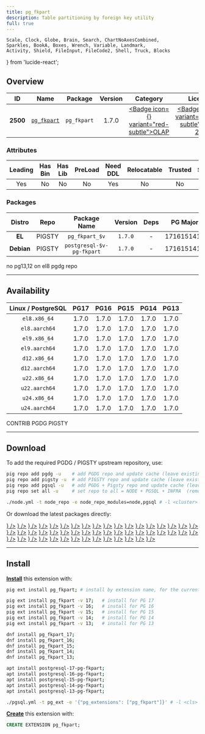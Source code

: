 ```yaml
---
title: pg_fkpart
description: Table partitioning by foreign key utility
full: true
---
```


    Scale, Clock, Globe, Brain, Search, ChartNoAxesCombined,
    Sparkles, BookA, Boxes, Wrench, Variable, Landmark,
    Activity, Shield, FileInput, FileCode2, Shell, Truck, Blocks
} from 'lucide-react';

## Overview

| <TooltipIconButton tooltip="Extension unique identifier" side="top">ID</TooltipIconButton> | <TooltipIconButton tooltip="Extension name" side="top">Name</TooltipIconButton> | <TooltipIconButton tooltip="Package name for installation" side="top">Package</TooltipIconButton> | <TooltipIconButton tooltip="Latest available extension version" side="top">Version</TooltipIconButton> | <TooltipIconButton tooltip="Extension category" side="top">Category</TooltipIconButton> | <TooltipIconButton tooltip="Open source license" side="top">License</TooltipIconButton> | <TooltipIconButton tooltip="Programming language" side="top">Lang</TooltipIconButton> |
|:--------:|:--------:|:----------:|:--------------:|:---------------------------------------:|:------------------------------------------------------:|:----:|
| **2500** | [`pg_fkpart`](https://github.com/lemoineat/pg_fkpart) | `pg_fkpart` | 1.7.0 | <a href="/ext/olap" className="no-underline"><Badge icon={<ChartNoAxesCombined />} variant="red-subtle">OLAP</Badge></a> | <a href="/ext/list/license#gpl-20" className="no-underline"><Badge icon={<Scale />} variant="amber-subtle">GPL-2.0</Badge></a> | <a href="/ext/list/lang#sql"><Badge icon={<FileCode2 />} variant="green-subtle">SQL</Badge></a> |

### Attributes

| <TooltipIconButton tooltip="The Primary Leading extension in the Package" side="top">Leading</TooltipIconButton> | <TooltipIconButton tooltip="Contains binary utils" side="top">Has Bin</TooltipIconButton> | <TooltipIconButton tooltip="Contains .so shared library files" side="top">Has Lib</TooltipIconButton> | <TooltipIconButton tooltip="Requires preloading via shared_preload_libraries" side="top">PreLoad</TooltipIconButton> | <TooltipIconButton tooltip="Requires CREATE EXTENSION DDL command" side="top">Need DDL</TooltipIconButton> | <TooltipIconButton tooltip="Can be installed in any schema" side="top">Relocatable</TooltipIconButton> | <TooltipIconButton tooltip="Can be created by non-superuser" side="top">Trusted</TooltipIconButton> | <TooltipIconButton tooltip="Schemas used by this extension" side="top">Schemas</TooltipIconButton> |
|:-------:|:-------:|:-------:|:-------:|:--------:|:-----------:|:-------:|:-------:|
| Yes | No | No | No | Yes | No | No | `pgfkpart` |

### Packages

| <TooltipIconButton tooltip="Linux distribution family, EL or Debian" side="top">Distro</TooltipIconButton> | <TooltipIconButton tooltip="Package repository" side="top">Repo</TooltipIconButton> | <TooltipIconButton tooltip="The RPM/DEB Package Name Pattern (replace $v with real pg major)" side="top">Package Name</TooltipIconButton> | <TooltipIconButton tooltip="Latest package version" side="top">Version</TooltipIconButton> | <TooltipIconButton tooltip="RPM/DEB Package dependencies" side="top">Deps</TooltipIconButton> | <TooltipIconButton tooltip="Available in these PostgreSQL Major Versions" side="top">PG Major</TooltipIconButton> |
|:----------:|:--------:|:------------------------:|:-----------:|:------------:|:------------------:|
|   **EL**   | <Badge variant="amber-subtle"><span className="font-bold">PIGSTY</span></Badge> | `pg_fkpart_$v` | `1.7.0` | - | <Badge variant="green-subtle">17</Badge><Badge variant="green-subtle">16</Badge><Badge variant="green-subtle">15</Badge><Badge variant="green-subtle">14</Badge><Badge variant="green-subtle">13</Badge> |
| **Debian** | <Badge variant="amber-subtle"><span className="font-bold">PIGSTY</span></Badge> | `postgresql-$v-pg-fkpart` | `1.7.0` | - | <Badge variant="green-subtle">17</Badge><Badge variant="green-subtle">16</Badge><Badge variant="green-subtle">15</Badge><Badge variant="green-subtle">14</Badge><Badge variant="green-subtle">13</Badge> |


<Callout title="Comments" type="info">
    no pg13,12 on el8 pgdg repo
</Callout>


------

## Availability

| <TooltipIconButton tooltip="Linux Distro Arch / PostgreSQL Major Version" side="top">Linux / PostgreSQL </TooltipIconButton> | **PG17** | **PG16** | **PG15** | **PG14** | **PG13** |
|:-----:|:-----:|:-----:|:-----:|:-----:|:-----:|
| `el8.x86_64` | <Badge variant="blue-subtle">1.7.0</Badge> | <Badge variant="blue-subtle">1.7.0</Badge> | <Badge variant="blue-subtle">1.7.0</Badge> | <Badge variant="blue-subtle">1.7.0</Badge> | <Badge variant="amber-subtle">1.7.0</Badge> |
| `el8.aarch64` | <Badge variant="blue-subtle">1.7.0</Badge> | <Badge variant="blue-subtle">1.7.0</Badge> | <Badge variant="blue-subtle">1.7.0</Badge> | <Badge variant="blue-subtle">1.7.0</Badge> | <Badge variant="blue-subtle">1.7.0</Badge> |
| `el9.x86_64` | <Badge variant="blue-subtle">1.7.0</Badge> | <Badge variant="blue-subtle">1.7.0</Badge> | <Badge variant="blue-subtle">1.7.0</Badge> | <Badge variant="blue-subtle">1.7.0</Badge> | <Badge variant="blue-subtle">1.7.0</Badge> |
| `el9.aarch64` | <Badge variant="blue-subtle">1.7.0</Badge> | <Badge variant="blue-subtle">1.7.0</Badge> | <Badge variant="blue-subtle">1.7.0</Badge> | <Badge variant="blue-subtle">1.7.0</Badge> | <Badge variant="blue-subtle">1.7.0</Badge> |
| `d12.x86_64` | <Badge variant="amber-subtle">1.7.0</Badge> | <Badge variant="amber-subtle">1.7.0</Badge> | <Badge variant="amber-subtle">1.7.0</Badge> | <Badge variant="amber-subtle">1.7.0</Badge> | <Badge variant="amber-subtle">1.7.0</Badge> |
| `d12.aarch64` | <Badge variant="amber-subtle">1.7.0</Badge> | <Badge variant="amber-subtle">1.7.0</Badge> | <Badge variant="amber-subtle">1.7.0</Badge> | <Badge variant="amber-subtle">1.7.0</Badge> | <Badge variant="amber-subtle">1.7.0</Badge> |
| `u22.x86_64` | <Badge variant="amber-subtle">1.7.0</Badge> | <Badge variant="amber-subtle">1.7.0</Badge> | <Badge variant="amber-subtle">1.7.0</Badge> | <Badge variant="amber-subtle">1.7.0</Badge> | <Badge variant="amber-subtle">1.7.0</Badge> |
| `u22.aarch64` | <Badge variant="amber-subtle">1.7.0</Badge> | <Badge variant="amber-subtle">1.7.0</Badge> | <Badge variant="amber-subtle">1.7.0</Badge> | <Badge variant="amber-subtle">1.7.0</Badge> | <Badge variant="amber-subtle">1.7.0</Badge> |
| `u24.x86_64` | <Badge variant="amber-subtle">1.7.0</Badge> | <Badge variant="amber-subtle">1.7.0</Badge> | <Badge variant="amber-subtle">1.7.0</Badge> | <Badge variant="amber-subtle">1.7.0</Badge> | <Badge variant="amber-subtle">1.7.0</Badge> |
| `u24.aarch64` | <Badge variant="amber-subtle">1.7.0</Badge> | <Badge variant="amber-subtle">1.7.0</Badge> | <Badge variant="amber-subtle">1.7.0</Badge> | <Badge variant="amber-subtle">1.7.0</Badge> | <Badge variant="amber-subtle">1.7.0</Badge> |

<Badge variant="green-subtle"><span className="font-black">CONTRIB</span></Badge> <Badge variant="blue-subtle"><span className="font-black">PGDG</span></Badge> <Badge variant="amber-subtle"><span className="font-black">PIGSTY</span></Badge>

------

## Download

To add the required PGDG / PIGSTY upstream repository, use:

```bash tab="pig"
pig repo add pgdg -u    # add PGDG repo and update cache (leave existing repos)
pig repo add pigsty -u  # add PIGSTY repo and update cache (leave existing repos)
pig repo add pgsql -u   # add PGDG + Pigsty repo and update cache (leave existing repos)
pig repo set all -u     # set repo to all = NODE + PGSQL + INFRA  (remove existing repos)
```
```bash tab="pigsty"
./node.yml -t node_repo -e node_repo_modules=node,pgsql # -l <cluster>
```

Or download the latest packages directly:

<Files>
    <Folder name="el8.x86_64">
        <a href="https://download.postgresql.org/pub/repos/yum/17/redhat/rhel-8-x86_64/pg_fkpart_17-1.7.0-6PGDG.rhel8.noarch.rpm"><File name="pg_fkpart_17-1.7.0-6PGDG.rhel8.noarch.rpm" icon={<Package className="text-emerald-500" />} /></a>
        <a href="https://download.postgresql.org/pub/repos/yum/16/redhat/rhel-8-x86_64/pg_fkpart_16-1.7.0-4.rhel8.noarch.rpm"><File name="pg_fkpart_16-1.7.0-4.rhel8.noarch.rpm" icon={<Package className="text-emerald-500" />} /></a>
        <a href="https://download.postgresql.org/pub/repos/yum/15/redhat/rhel-8-x86_64/pg_fkpart_15-1.7.0-3.rhel8.noarch.rpm"><File name="pg_fkpart_15-1.7.0-3.rhel8.noarch.rpm" icon={<Package className="text-emerald-500" />} /></a>
        <a href="https://download.postgresql.org/pub/repos/yum/14/redhat/rhel-8-x86_64/pg_fkpart_14-1.7.0-3.rhel8.noarch.rpm"><File name="pg_fkpart_14-1.7.0-3.rhel8.noarch.rpm" icon={<Package className="text-emerald-500" />} /></a>
        <a href="https://repo.pigsty.io/yum/pgsql/el8.x86_64/pg_fkpart_13-1.7.0-1PIGSTY.el8.x86_64.rpm"><File name="pg_fkpart_13-1.7.0-1PIGSTY.el8.x86_64.rpm" icon={<Package className="text-emerald-500" />} /></a>
    </Folder>
    <Folder name="el8.aarch64">
        <a href="https://download.postgresql.org/pub/repos/yum/17/redhat/rhel-8-aarch64/pg_fkpart_17-1.7.0-6PGDG.rhel8.noarch.rpm"><File name="pg_fkpart_17-1.7.0-6PGDG.rhel8.noarch.rpm" icon={<Package className="text-orange-500" />} /></a>
        <a href="https://download.postgresql.org/pub/repos/yum/16/redhat/rhel-8-aarch64/pg_fkpart_16-1.7.0-4.rhel8.noarch.rpm"><File name="pg_fkpart_16-1.7.0-4.rhel8.noarch.rpm" icon={<Package className="text-orange-500" />} /></a>
        <a href="https://download.postgresql.org/pub/repos/yum/15/redhat/rhel-8-aarch64/pg_fkpart_15-1.7.0-3.rhel8.noarch.rpm"><File name="pg_fkpart_15-1.7.0-3.rhel8.noarch.rpm" icon={<Package className="text-orange-500" />} /></a>
        <a href="https://download.postgresql.org/pub/repos/yum/14/redhat/rhel-8-aarch64/pg_fkpart_14-1.7.0-3.rhel8.noarch.rpm"><File name="pg_fkpart_14-1.7.0-3.rhel8.noarch.rpm" icon={<Package className="text-orange-500" />} /></a>
        <a href="https://download.postgresql.org/pub/repos/yum/13/redhat/rhel-8-aarch64/pg_fkpart_13-1.7.0-3.rhel8.noarch.rpm"><File name="pg_fkpart_13-1.7.0-3.rhel8.noarch.rpm" icon={<Package className="text-orange-500" />} /></a>
    </Folder>
    <Folder name="el9.x86_64">
        <a href="https://download.postgresql.org/pub/repos/yum/17/redhat/rhel-9-x86_64/pg_fkpart_17-1.7.0-6PGDG.rhel9.noarch.rpm"><File name="pg_fkpart_17-1.7.0-6PGDG.rhel9.noarch.rpm" icon={<Package className="text-emerald-500" />} /></a>
        <a href="https://download.postgresql.org/pub/repos/yum/16/redhat/rhel-9-x86_64/pg_fkpart_16-1.7.0-4.rhel9.noarch.rpm"><File name="pg_fkpart_16-1.7.0-4.rhel9.noarch.rpm" icon={<Package className="text-emerald-500" />} /></a>
        <a href="https://download.postgresql.org/pub/repos/yum/15/redhat/rhel-9-x86_64/pg_fkpart_15-1.7.0-3.rhel9.noarch.rpm"><File name="pg_fkpart_15-1.7.0-3.rhel9.noarch.rpm" icon={<Package className="text-emerald-500" />} /></a>
        <a href="https://download.postgresql.org/pub/repos/yum/14/redhat/rhel-9-x86_64/pg_fkpart_14-1.7.0-3.rhel9.noarch.rpm"><File name="pg_fkpart_14-1.7.0-3.rhel9.noarch.rpm" icon={<Package className="text-emerald-500" />} /></a>
        <a href="https://download.postgresql.org/pub/repos/yum/13/redhat/rhel-9-x86_64/pg_fkpart_13-1.7.0-3.rhel9.noarch.rpm"><File name="pg_fkpart_13-1.7.0-3.rhel9.noarch.rpm" icon={<Package className="text-emerald-500" />} /></a>
    </Folder>
    <Folder name="el9.aarch64">
        <a href="https://download.postgresql.org/pub/repos/yum/17/redhat/rhel-9-aarch64/pg_fkpart_17-1.7.0-6PGDG.rhel9.noarch.rpm"><File name="pg_fkpart_17-1.7.0-6PGDG.rhel9.noarch.rpm" icon={<Package className="text-orange-500" />} /></a>
        <a href="https://download.postgresql.org/pub/repos/yum/16/redhat/rhel-9-aarch64/pg_fkpart_16-1.7.0-4.rhel9.noarch.rpm"><File name="pg_fkpart_16-1.7.0-4.rhel9.noarch.rpm" icon={<Package className="text-orange-500" />} /></a>
        <a href="https://download.postgresql.org/pub/repos/yum/15/redhat/rhel-9-aarch64/pg_fkpart_15-1.7.0-3.rhel9.noarch.rpm"><File name="pg_fkpart_15-1.7.0-3.rhel9.noarch.rpm" icon={<Package className="text-orange-500" />} /></a>
        <a href="https://download.postgresql.org/pub/repos/yum/14/redhat/rhel-9-aarch64/pg_fkpart_14-1.7.0-3.rhel9.noarch.rpm"><File name="pg_fkpart_14-1.7.0-3.rhel9.noarch.rpm" icon={<Package className="text-orange-500" />} /></a>
        <a href="https://download.postgresql.org/pub/repos/yum/13/redhat/rhel-9-aarch64/pg_fkpart_13-1.7.0-3.rhel9.noarch.rpm"><File name="pg_fkpart_13-1.7.0-3.rhel9.noarch.rpm" icon={<Package className="text-orange-500" />} /></a>
    </Folder>
    <Folder name="d12.x86_64">
        <a href="https://repo.pigsty.io/apt/pgsql/bookworm/pool/main/p/pg-fkpart/postgresql-17-pg-fkpart_1.7.0-1PIGSTY~bookworm_amd64.deb"><File name="postgresql-17-pg-fkpart_1.7.0-1PIGSTY~bookworm_amd64.deb" icon={<Box className="text-emerald-500" />} /></a>
        <a href="https://repo.pigsty.io/apt/pgsql/bookworm/pool/main/p/pg-fkpart/postgresql-16-pg-fkpart_1.7.0-1PIGSTY~bookworm_amd64.deb"><File name="postgresql-16-pg-fkpart_1.7.0-1PIGSTY~bookworm_amd64.deb" icon={<Box className="text-emerald-500" />} /></a>
        <a href="https://repo.pigsty.io/apt/pgsql/bookworm/pool/main/p/pg-fkpart/postgresql-15-pg-fkpart_1.7.0-1PIGSTY~bookworm_amd64.deb"><File name="postgresql-15-pg-fkpart_1.7.0-1PIGSTY~bookworm_amd64.deb" icon={<Box className="text-emerald-500" />} /></a>
        <a href="https://repo.pigsty.io/apt/pgsql/bookworm/pool/main/p/pg-fkpart/postgresql-14-pg-fkpart_1.7.0-1PIGSTY~bookworm_amd64.deb"><File name="postgresql-14-pg-fkpart_1.7.0-1PIGSTY~bookworm_amd64.deb" icon={<Box className="text-emerald-500" />} /></a>
        <a href="https://repo.pigsty.io/apt/pgsql/bookworm/pool/main/p/pg-fkpart/postgresql-13-pg-fkpart_1.7.0-1PIGSTY~bookworm_amd64.deb"><File name="postgresql-13-pg-fkpart_1.7.0-1PIGSTY~bookworm_amd64.deb" icon={<Box className="text-emerald-500" />} /></a>
    </Folder>
    <Folder name="d12.aarch64">
        <a href="https://repo.pigsty.io/apt/pgsql/bookworm/pool/main/p/pg-fkpart/postgresql-17-pg-fkpart_1.7.0-1PIGSTY~bookworm_arm64.deb"><File name="postgresql-17-pg-fkpart_1.7.0-1PIGSTY~bookworm_arm64.deb" icon={<Box className="text-orange-500" />} /></a>
        <a href="https://repo.pigsty.io/apt/pgsql/bookworm/pool/main/p/pg-fkpart/postgresql-16-pg-fkpart_1.7.0-1PIGSTY~bookworm_arm64.deb"><File name="postgresql-16-pg-fkpart_1.7.0-1PIGSTY~bookworm_arm64.deb" icon={<Box className="text-orange-500" />} /></a>
        <a href="https://repo.pigsty.io/apt/pgsql/bookworm/pool/main/p/pg-fkpart/postgresql-15-pg-fkpart_1.7.0-1PIGSTY~bookworm_arm64.deb"><File name="postgresql-15-pg-fkpart_1.7.0-1PIGSTY~bookworm_arm64.deb" icon={<Box className="text-orange-500" />} /></a>
        <a href="https://repo.pigsty.io/apt/pgsql/bookworm/pool/main/p/pg-fkpart/postgresql-14-pg-fkpart_1.7.0-1PIGSTY~bookworm_arm64.deb"><File name="postgresql-14-pg-fkpart_1.7.0-1PIGSTY~bookworm_arm64.deb" icon={<Box className="text-orange-500" />} /></a>
        <a href="https://repo.pigsty.io/apt/pgsql/bookworm/pool/main/p/pg-fkpart/postgresql-13-pg-fkpart_1.7.0-1PIGSTY~bookworm_arm64.deb"><File name="postgresql-13-pg-fkpart_1.7.0-1PIGSTY~bookworm_arm64.deb" icon={<Box className="text-orange-500" />} /></a>
    </Folder>
    <Folder name="u22.x86_64">
        <a href="https://repo.pigsty.io/apt/pgsql/jammy/pool/main/p/pg-fkpart/postgresql-17-pg-fkpart_1.7.0-1PIGSTY~jammy_amd64.deb"><File name="postgresql-17-pg-fkpart_1.7.0-1PIGSTY~jammy_amd64.deb" icon={<Box className="text-emerald-500" />} /></a>
        <a href="https://repo.pigsty.io/apt/pgsql/jammy/pool/main/p/pg-fkpart/postgresql-16-pg-fkpart_1.7.0-1PIGSTY~jammy_amd64.deb"><File name="postgresql-16-pg-fkpart_1.7.0-1PIGSTY~jammy_amd64.deb" icon={<Box className="text-emerald-500" />} /></a>
        <a href="https://repo.pigsty.io/apt/pgsql/jammy/pool/main/p/pg-fkpart/postgresql-15-pg-fkpart_1.7.0-1PIGSTY~jammy_amd64.deb"><File name="postgresql-15-pg-fkpart_1.7.0-1PIGSTY~jammy_amd64.deb" icon={<Box className="text-emerald-500" />} /></a>
        <a href="https://repo.pigsty.io/apt/pgsql/jammy/pool/main/p/pg-fkpart/postgresql-14-pg-fkpart_1.7.0-1PIGSTY~jammy_amd64.deb"><File name="postgresql-14-pg-fkpart_1.7.0-1PIGSTY~jammy_amd64.deb" icon={<Box className="text-emerald-500" />} /></a>
        <a href="https://repo.pigsty.io/apt/pgsql/jammy/pool/main/p/pg-fkpart/postgresql-13-pg-fkpart_1.7.0-1PIGSTY~jammy_amd64.deb"><File name="postgresql-13-pg-fkpart_1.7.0-1PIGSTY~jammy_amd64.deb" icon={<Box className="text-emerald-500" />} /></a>
    </Folder>
    <Folder name="u22.aarch64">
        <a href="https://repo.pigsty.io/apt/pgsql/jammy/pool/main/p/pg-fkpart/postgresql-17-pg-fkpart_1.7.0-1PIGSTY~jammy_arm64.deb"><File name="postgresql-17-pg-fkpart_1.7.0-1PIGSTY~jammy_arm64.deb" icon={<Box className="text-orange-500" />} /></a>
        <a href="https://repo.pigsty.io/apt/pgsql/jammy/pool/main/p/pg-fkpart/postgresql-16-pg-fkpart_1.7.0-1PIGSTY~jammy_arm64.deb"><File name="postgresql-16-pg-fkpart_1.7.0-1PIGSTY~jammy_arm64.deb" icon={<Box className="text-orange-500" />} /></a>
        <a href="https://repo.pigsty.io/apt/pgsql/jammy/pool/main/p/pg-fkpart/postgresql-15-pg-fkpart_1.7.0-1PIGSTY~jammy_arm64.deb"><File name="postgresql-15-pg-fkpart_1.7.0-1PIGSTY~jammy_arm64.deb" icon={<Box className="text-orange-500" />} /></a>
        <a href="https://repo.pigsty.io/apt/pgsql/jammy/pool/main/p/pg-fkpart/postgresql-14-pg-fkpart_1.7.0-1PIGSTY~jammy_arm64.deb"><File name="postgresql-14-pg-fkpart_1.7.0-1PIGSTY~jammy_arm64.deb" icon={<Box className="text-orange-500" />} /></a>
        <a href="https://repo.pigsty.io/apt/pgsql/jammy/pool/main/p/pg-fkpart/postgresql-13-pg-fkpart_1.7.0-1PIGSTY~jammy_arm64.deb"><File name="postgresql-13-pg-fkpart_1.7.0-1PIGSTY~jammy_arm64.deb" icon={<Box className="text-orange-500" />} /></a>
    </Folder>
    <Folder name="u24.x86_64">
        <a href="https://repo.pigsty.io/apt/pgsql/noble/pool/main/p/pg-fkpart/postgresql-17-pg-fkpart_1.7.0-1PIGSTY~noble_amd64.deb"><File name="postgresql-17-pg-fkpart_1.7.0-1PIGSTY~noble_amd64.deb" icon={<Box className="text-emerald-500" />} /></a>
        <a href="https://repo.pigsty.io/apt/pgsql/noble/pool/main/p/pg-fkpart/postgresql-16-pg-fkpart_1.7.0-1PIGSTY~noble_amd64.deb"><File name="postgresql-16-pg-fkpart_1.7.0-1PIGSTY~noble_amd64.deb" icon={<Box className="text-emerald-500" />} /></a>
        <a href="https://repo.pigsty.io/apt/pgsql/noble/pool/main/p/pg-fkpart/postgresql-15-pg-fkpart_1.7.0-1PIGSTY~noble_amd64.deb"><File name="postgresql-15-pg-fkpart_1.7.0-1PIGSTY~noble_amd64.deb" icon={<Box className="text-emerald-500" />} /></a>
        <a href="https://repo.pigsty.io/apt/pgsql/noble/pool/main/p/pg-fkpart/postgresql-14-pg-fkpart_1.7.0-1PIGSTY~noble_amd64.deb"><File name="postgresql-14-pg-fkpart_1.7.0-1PIGSTY~noble_amd64.deb" icon={<Box className="text-emerald-500" />} /></a>
        <a href="https://repo.pigsty.io/apt/pgsql/noble/pool/main/p/pg-fkpart/postgresql-13-pg-fkpart_1.7.0-1PIGSTY~noble_amd64.deb"><File name="postgresql-13-pg-fkpart_1.7.0-1PIGSTY~noble_amd64.deb" icon={<Box className="text-emerald-500" />} /></a>
    </Folder>
    <Folder name="u24.aarch64">
        <a href="https://repo.pigsty.io/apt/pgsql/noble/pool/main/p/pg-fkpart/postgresql-17-pg-fkpart_1.7.0-1PIGSTY~noble_arm64.deb"><File name="postgresql-17-pg-fkpart_1.7.0-1PIGSTY~noble_arm64.deb" icon={<Box className="text-orange-500" />} /></a>
        <a href="https://repo.pigsty.io/apt/pgsql/noble/pool/main/p/pg-fkpart/postgresql-16-pg-fkpart_1.7.0-1PIGSTY~noble_arm64.deb"><File name="postgresql-16-pg-fkpart_1.7.0-1PIGSTY~noble_arm64.deb" icon={<Box className="text-orange-500" />} /></a>
        <a href="https://repo.pigsty.io/apt/pgsql/noble/pool/main/p/pg-fkpart/postgresql-15-pg-fkpart_1.7.0-1PIGSTY~noble_arm64.deb"><File name="postgresql-15-pg-fkpart_1.7.0-1PIGSTY~noble_arm64.deb" icon={<Box className="text-orange-500" />} /></a>
        <a href="https://repo.pigsty.io/apt/pgsql/noble/pool/main/p/pg-fkpart/postgresql-14-pg-fkpart_1.7.0-1PIGSTY~noble_arm64.deb"><File name="postgresql-14-pg-fkpart_1.7.0-1PIGSTY~noble_arm64.deb" icon={<Box className="text-orange-500" />} /></a>
        <a href="https://repo.pigsty.io/apt/pgsql/noble/pool/main/p/pg-fkpart/postgresql-13-pg-fkpart_1.7.0-1PIGSTY~noble_arm64.deb"><File name="postgresql-13-pg-fkpart_1.7.0-1PIGSTY~noble_arm64.deb" icon={<Box className="text-orange-500" />} /></a>
    </Folder>
</Files>

------

## Install

[**Install**](/docs/pgsql/extension/install) this extension with:

```bash tab="pig"
pig ext install pg_fkpart; # install by extension name, for the current active PG version

pig ext install pg_fkpart -v 17;   # install for PG 17
pig ext install pg_fkpart -v 16;   # install for PG 16
pig ext install pg_fkpart -v 15;   # install for PG 15
pig ext install pg_fkpart -v 14;   # install for PG 14
pig ext install pg_fkpart -v 13;   # install for PG 13
```
```bash tab="yum" 
dnf install pg_fkpart_17;
dnf install pg_fkpart_16;
dnf install pg_fkpart_15;
dnf install pg_fkpart_14;
dnf install pg_fkpart_13;
```
```bash tab="apt" 
apt install postgresql-17-pg-fkpart;
apt install postgresql-16-pg-fkpart;
apt install postgresql-15-pg-fkpart;
apt install postgresql-14-pg-fkpart;
apt install postgresql-13-pg-fkpart;
```
```bash tab="ansible"
./pgsql.yml -t pg_ext -e '{"pg_extensions": ["pg_fkpart"]}' # -l <cls>
```

[**Create**](/docs/pgsql/extension/create) this extension with:

```sql
CREATE EXTENSION pg_fkpart;
```


